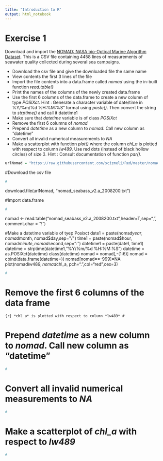 ```yaml
---
title: "Introduction to R"
output: html_notebook
---
```


# Exercise 1
Download and import the [NOMAD: NASA bio-Optical Marine Algorithm Dataset](https://seabass.gsfc.nasa.gov/wiki/NOMAD). This is a CSV file containing 4458 lines
of measurements of seawater quality collected during several sea campaigns.

- Download the csv file and give the downloaded file the same name
- View contents the first 3 lines of the file 
- Import the file contents into a data.frame called *nomad* using the in-built function *read.table()*
- Print the names of the columns of the newly created data.frame
- Use the first 6 columns of the data.frame to create a new column of type *POSIXct*. Hint : Generate a character variable of date/time in %Y/%m/%d %H:%M:%S" format using *paste()*. Then convert the string to *strptime()* and call it datetime1
- Make sure that *datetime* variable is of class *POSIXct*
- Remove the first 6 columns of *nomad*
- Prepend *datetime* as a new column to *nomad*. Call new column as "datetime"
- Convert all invalid numerical measurements to *NA*
- Make a scatterplot with function *plot()* where the column *chl_a* is plotted with respect to column *lw489*. Use red dots (instead of black hollow circles) of size 3. Hint : Consult documentation of function *par()*.


```r
urlNomad = "https://raw.githubusercontent.com/scizmeli/Red/master/nomad_seabass_v2.a_2008200.txt"
```

#Download the csv file
```r
#
```
download.file(urlNomad, "nomad_seabass_v2.a_2008200.txt")

#Import data.frame
```r
#
```
nomad <- read.table("nomad_seabass_v2.a_2008200.txt",header=T,sep=",", comment.char = "!")

#Make a datetime variable of tyep Posixct
date1 = paste(nomad$year, nomad$month, nomad$day,sep="/")
time1 = paste(nomad$hour, nomad$minute, nomad$second,sep=":")
datetime1 = paste(date1, time1)
datetime = strptime(datetime1,"%Y/%m/%d %H:%M:%S")
datetime = as.POSIXct(datetime)
class(datetime)
nomad = nomad[,-(1:6)] 
nomad = cbind(data.frame(datetime=))
nomad[nomad==-999]=NA
plot(nomad$lw489, nomad$chl_a, pch=".",col="red",cex=3)
```r
#
```

# Remove the first 6 columns of the data frame
```{r} *chl_a* is plotted with respect to column *lw489*
#
```

# Prepend *datetime* as a new column to *nomad*. Call new column as "datetime"
```r
#
```

# Convert all invalid numerical measurements to *NA*
```r
#
```

# Make a scatterplot of *chl_a* with respect to *lw489*
```r
#
```

